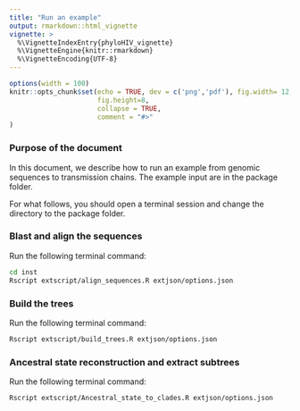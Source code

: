 ```yaml
---
title: "Run an example"
output: rmarkdown::html_vignette
vignette: >
  %\VignetteIndexEntry{phyloHIV_vignette}
  %\VignetteEngine{knitr::rmarkdown}
  %\VignetteEncoding{UTF-8}
---
```


```r
options(width = 100)
knitr::opts_chunk$set(echo = TRUE, dev = c('png','pdf'), fig.width= 12, 
                      fig.height=8,
                      collapse = TRUE,
                      comment = "#>"
)
```

### Purpose of the document
In this document, we describe how to run an example from genomic sequences
to transmission chains. 
The example input are in the package folder.

For what follows, you should open a terminal session and change the directory 
to the package folder.

### Blast and align the sequences
Run the following terminal command: 
```bash
cd inst 
Rscript extscript/align_sequences.R extjson/options.json
```

### Build the trees
Run the following terminal command: 
```bash
Rscript extscript/build_trees.R extjson/options.json
```
### Ancestral state reconstruction and extract subtrees
Run the following terminal command: 
```bash
Rscript extscript/Ancestral_state_to_clades.R extjson/options.json
```
